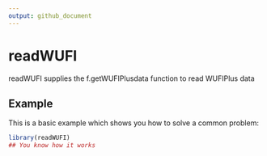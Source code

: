 ```yaml
---
output: github_document
---
```


<!-- README.md is generated from README.Rmd. Please edit that file -->

# readWUFI

<!-- badges: start -->
<!-- badges: end -->

readWUFI supplies the f.getWUFIPlusdata function to read WUFIPlus data

## Example

This is a basic example which shows you how to solve a common problem:

```r
library(readWUFI)
## You know how it works
```

